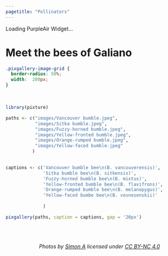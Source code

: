 ```yaml
---
pagetitle: "Pollinators"
---
```


<div id='PurpleAirWidget_126303_module_AQI_conversion_C0_average_10_layer_standard'>Loading PurpleAir Widget...</div>
<script src='https://www.purpleair.com/pa.widget.js?key=KNGLX17KY01CJU2J&module=AQI&conversion=C0&average=10&layer=standard&container=PurpleAirWidget_126303_module_AQI_conversion_C0_average_10_layer_standard'></script>

# Meet the bees of Galiano

```css
.pixgallery-image-grid {
  border-radius: 50%;
  width:  200px;
}
```

<br>


```r
library(pixture)

paths <- c("images/Vancouver bumble.jpeg",
           "images/Sitka bumble.jpeg",
           "images/Fuzzy-horned bumble.jpeg",
           "images/Yellow-fronted bumble.jpeg",
           "images/Orange-rumped bumble.jpeg",
           "images/Yellow-faced bumble.jpeg"
          )
           

captions <- c('Vancouver bumble bee\n(B. vancouverensis)',
              'Sitka bumble bee\n(B. sitkensis)',
              'Fuzzy-horned bumble bee\n(B. mixtus)',
              'Yellow-fronted bumble bee\n(B. flavifrons)',
              'Orange-rumped bumble bee\n(B. melanopygus)',
              'Yellow-faced bumbe bee\n(B. vosnesenskii)'
              
              )

pixgallery(paths, caption = captions, gap = '20px')

```




<br>
<br>

<center>
*Photos by [Simon A](https://inaturalist.ca/people/37277) licensed under [CC BY-NC 4.0](https://creativecommons.org/licenses/by-nc/4.0/)*
</center>